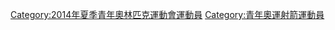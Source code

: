 [[Category:2014年夏季青年奧林匹克運動會運動員|Category:2014年夏季青年奧林匹克運動會運動員]]
[[Category:青年奧運射箭運動員|Category:青年奧運射箭運動員]]